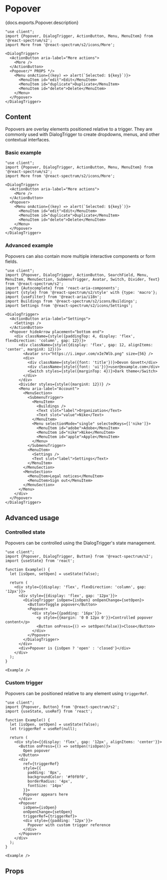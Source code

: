 

# Popover

<PageDescription>{docs.exports.Popover.description}</PageDescription>

```tsx render docs={docs.exports.Popover} links={docs.links} props={['hideArrow', 'placement']} type="s2"
"use client";
import {Popover, DialogTrigger, ActionButton, Menu, MenuItem} from '@react-spectrum/s2';
import More from '@react-spectrum/s2/icons/More';

<DialogTrigger>
  <ActionButton aria-label="More actions">
    <More />
  </ActionButton>
  <Popover/* PROPS */>
    <Menu onAction={(key) => alert(`Selected: ${key}`)}>
      <MenuItem id="edit">Edit</MenuItem>
      <MenuItem id="duplicate">Duplicate</MenuItem>
      <MenuItem id="delete">Delete</MenuItem>
    </Menu>
  </Popover>
</DialogTrigger>
```

## Content

Popovers are overlay elements positioned relative to a trigger. They are commonly used with DialogTrigger to create dropdowns, menus, and other contextual interfaces.

### Basic example

```tsx render expanded
"use client";
import {Popover, DialogTrigger, ActionButton, Menu, MenuItem} from '@react-spectrum/s2';
import More from '@react-spectrum/s2/icons/More';

<DialogTrigger>
  <ActionButton aria-label="More actions">
    <More />
  </ActionButton>
  <Popover>
    <Menu onAction={(key) => alert(`Selected: ${key}`)}>
      <MenuItem id="edit">Edit</MenuItem>
      <MenuItem id="duplicate">Duplicate</MenuItem>
      <MenuItem id="delete">Delete</MenuItem>
    </Menu>
  </Popover>
</DialogTrigger>
```

### Advanced example

Popovers can also contain more multiple interactive components or form fields.

```tsx render expanded
"use client";
import {Popover, DialogTrigger, ActionButton, SearchField, Menu, MenuItem, MenuSection, SubmenuTrigger, Avatar, Switch, Divider, Text} from '@react-spectrum/s2';
import {Autocomplete} from 'react-aria-components';
import {style} from '@react-spectrum/s2/style' with {type: 'macro'};
import {useFilter} from '@react-aria/i18n';
import Buildings from '@react-spectrum/s2/icons/Buildings';
import Settings from '@react-spectrum/s2/icons/Settings';

<DialogTrigger>
  <ActionButton aria-label="Settings">
    <Settings />
  </ActionButton>
  <Popover hideArrow placement="bottom end">
    <div className={style({paddingTop: 4, display: 'flex', flexDirection: 'column', gap: 12})}>
      <div className={style({display: 'flex', gap: 12, alignItems: 'center', marginX: 12})}>
        <Avatar src="https://i.imgur.com/xIe7Wlb.png" size={56} />
        <div>
          <div className={style({font: 'title'})}>Devon Govett</div>
          <div className={style({font: 'ui'})}>user@example.com</div>
          <Switch styles={style({marginTop: 4})}>Dark theme</Switch>
        </div>
      </div>
      <Divider styles={style({marginX: 12})} />
      <Menu aria-label="Account">
        <MenuSection>
          <SubmenuTrigger>
            <MenuItem>
              <Buildings />
              <Text slot="label">Organization</Text>
              <Text slot="value">Nike</Text>
            </MenuItem>
            <Menu selectionMode="single" selectedKeys={['nike']}>
              <MenuItem id="adobe">Adobe</MenuItem>
              <MenuItem id="nike">Nike</MenuItem>
              <MenuItem id="apple">Apple</MenuItem>
            </Menu>
          </SubmenuTrigger>
          <MenuItem>
            <Settings />
            <Text slot="label">Settings</Text>
          </MenuItem>
        </MenuSection>
        <MenuSection>
          <MenuItem>Legal notices</MenuItem>
          <MenuItem>Sign out</MenuItem>
        </MenuSection>
      </Menu>
    </div>
  </Popover>
</DialogTrigger>
```

## Advanced usage

### Controlled state

Popovers can be controlled using the DialogTrigger's state management.

```tsx render expanded
"use client";
import {Popover, DialogTrigger, Button} from '@react-spectrum/s2';
import {useState} from 'react';

function Example() {
  let [isOpen, setOpen] = useState(false);

  return (
    <div style={{display: 'flex', flexDirection: 'column', gap: '12px'}}>
      <div style={{display: 'flex', gap: '12px'}}>
        <DialogTrigger isOpen={isOpen} onOpenChange={setOpen}>
          <Button>Toggle popover</Button>
          <Popover>
            <div style={{padding: '16px'}}>
              <p style={{margin: '0 0 12px 0'}}>Controlled popover content</p>
              <Button onPress={() => setOpen(false)}>Close</Button>
            </div>
          </Popover>
        </DialogTrigger>
      </div>
      <div>Popover is {isOpen ? 'open' : 'closed'}</div>
    </div>
  );
}

<Example />
```

### Custom trigger

Popovers can be positioned relative to any element using `triggerRef`.

```tsx render expanded
"use client";
import {Popover, Button} from '@react-spectrum/s2';
import {useState, useRef} from 'react';

function Example() {
  let [isOpen, setOpen] = useState(false);
  let triggerRef = useRef(null);

  return (
    <div style={{display: 'flex', gap: '12px', alignItems: 'center'}}>
      <Button onPress={() => setOpen(!isOpen)}>
        Open popover
      </Button>
      <div 
        ref={triggerRef}
        style={{
          padding: '8px', 
          backgroundColor: '#f0f0f0', 
          borderRadius: '4px',
          fontSize: '14px'
        }}>
        Popover appears here
      </div>
      <Popover 
        isOpen={isOpen} 
        onOpenChange={setOpen} 
        triggerRef={triggerRef}>
        <div style={{padding: '12px'}}>
          Popover with custom trigger reference
        </div>
      </Popover>
    </div>
  );
}

<Example />
```


## Props

<PropTable component={docs.exports.Popover} links={docs.links} />
